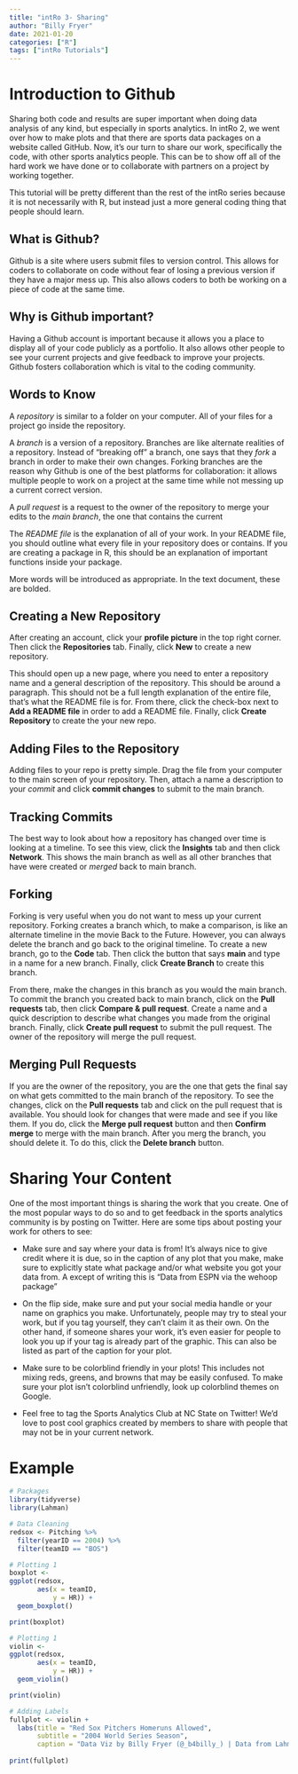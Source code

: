 ```yaml
---
title: "intRo 3- Sharing"
author: "Billy Fryer"
date: 2021-01-20
categories: ["R"]
tags: ["intRo Tutorials"]
---
```


# Introduction to Github

Sharing both code and results are super important when doing data analysis of any kind, but especially in sports analytics. In intRo 2, we went over how to make plots and that there are sports data packages on a website called GitHub. Now, it's our turn to share our work, specifically the code, with other sports analytics people. This can be to show off all of the hard work we have done or to collaborate with partners on a project by working together.

This tutorial will be pretty different than the rest of the intRo series because it is not necessarily with R, but instead just a more general coding thing that people should learn.

## What is Github?

Github is a site where users submit files to version control. This allows for coders to collaborate on code without fear of losing a previous version if they have a major mess up. This also allows coders to both be working on a piece of code at the same time.

## Why is Github important?

Having a Github account is important because it allows you a place to display all of your code publicly as a portfolio. It also allows other people to see your current projects and give feedback to improve your projects. Github fosters collaboration which is vital to the coding community.

## Words to Know

A *repository* is similar to a folder on your computer. All of your files for a project go inside the repository.

A *branch* is a version of a repository. Branches are like alternate realities of a repository. Instead of "breaking off" a branch, one says that they *fork* a branch in order to make their own changes. Forking branches are the reason why Github is one of the best platforms for collaboration: it allows multiple people to work on a project at the same time while not messing up a current correct version.

A *pull request* is a request to the owner of the repository to merge your edits to the *main branch*, the one that contains the current 

The *README file* is the explanation of all of your work. In your README file, you should outline what every file in your repository does or contains. If you are creating a package in R, this should be an explanation of important functions inside your package.

More words will be introduced as appropriate. In the text document, these are bolded.

\newpage

## Creating a New Repository

After creating an account, click your **profile picture** in the top right corner. Then click the **Repositories** tab. Finally, click **New** to create a new repository.

This should open up a new page, where you need to enter a repository name and a general description of the repository. This should be around a paragraph. This should not be a full length explanation of the entire file, that's what the README file is for. From there, click the check-box next to **Add a README file** in order to add a README file. Finally, click **Create Repository** to create the your new repo.

## Adding Files to the Repository

Adding files to your repo is pretty simple. Drag the file from your computer to the main screen of your repository. Then, attach a name a description to your *commit* and click **commit changes** to submit to the main branch.

## Tracking Commits

The best way to look about how a repository has changed over time is looking at a timeline. To see this view, click the **Insights** tab and then click **Network**. This shows the main branch as well as all other branches that have were created or *merged* back to main branch.

## Forking

Forking is very useful when you do not want to mess up your current repository. Forking creates a branch which, to make a comparison, is like an alternate timeline in the movie Back to the Future. However, you can always delete the branch and go back to the original timeline. To create a new branch, go to the **Code** tab. Then click the button that says **main** and type in a name for a new branch. Finally, click **Create Branch** to create this branch.

From there, make the changes in this branch as you would the main branch. To commit the branch you created back to main branch, click on the **Pull requests** tab, then click **Compare & pull request**. Create a name and a quick description to describe what changes you made from the original branch. Finally, click **Create pull request** to submit the pull request. The owner of the repository will merge the pull request.

## Merging Pull Requests

If you are the owner of the repository, you are the one that gets the final say on what gets committed to the main branch of the repository. To see the changes, click on the **Pull requests** tab and click on the pull request that is available. You should look for changes that were made and see if you like them. If you do, click the **Merge pull request** button and then **Confirm merge** to merge with the main branch. After you merg the branch, you should delete it. To do this, click the **Delete branch** button.

\newpage

# Sharing Your Content

One of the most important things is sharing the work that you create. One of the most popular ways to do so and to get feedback in the sports analytics community is by posting on Twitter. Here are some tips about posting your work for others to see:

* Make sure and say where your data is from! It's always nice to give credit where it is due, so in the caption of any plot that you make, make sure to explicitly state what package and/or what website you got your data from. A except of writing this is "Data from ESPN via the wehoop package"

* On the flip side, make sure and put your social media handle or your name on graphics you make. Unfortunately, people may try to steal your work, but if you tag yourself, they can't claim it as their own. On the other hand, if someone shares your work, it's even easier for people to look you up if your tag is already part of the graphic. This can also be listed as part of the caption for your plot.

* Make sure to be colorblind friendly in your plots! This includes not mixing reds, greens, and browns that may be easily confused. To make sure your plot isn't colorblind unfriendly, look up colorblind themes on Google.

* Feel free to tag the Sports Analytics Club at NC State on Twitter! We'd love to post cool graphics created by members to share with people that may not be in your current network.

# Example

```r
# Packages
library(tidyverse)
library(Lahman)

# Data Cleaning
redsox <- Pitching %>% 
  filter(yearID == 2004) %>% 
  filter(teamID == "BOS")

# Plotting 1
boxplot <-
ggplot(redsox,
       aes(x = teamID,
           y = HR)) +
  geom_boxplot()

print(boxplot)

# Plotting 1
violin <-
ggplot(redsox,
       aes(x = teamID,
           y = HR)) +
  geom_violin()

print(violin)

# Adding Labels
fullplot <- violin +
  labs(title = "Red Sox Pitchers Homeruns Allowed",
       subtitle = "2004 World Series Season",
       caption = "Data Viz by Billy Fryer (@_b4billy_) | Data from Lahman Data Sets")
  
print(fullplot)
```